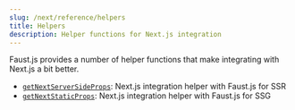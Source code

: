 ```yaml
---
slug: /next/reference/helpers
title: Helpers
description: Helper functions for Next.js integration
---
```


Faust.js provides a number of helper functions that make integrating with Next.js a bit better.

- [`getNextServerSideProps`](/docs/next/reference/helpers/getNextServerSideProps): Next.js integration helper with Faust.js for SSR
- [`getNextStaticProps`](/docs/next/reference/hooks/getNextStaticProps): Next.js integration helper with Faust.js for SSG
